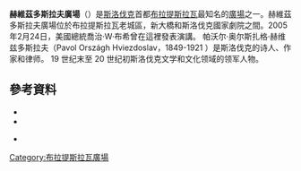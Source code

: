 '''赫維茲多斯拉夫廣場'''（{{lang-sk|Hviezdoslavovo námestie}}）是[[斯洛伐克|斯洛伐克]]首都[[布拉提斯拉瓦|布拉提斯拉瓦]]最知名的[[廣場|廣場]]之一。赫維茲多斯拉夫廣場位於布拉提斯拉瓦老城區，新大橋和斯洛伐克國家劇院之間。2005年2月24日，美國總統喬治·W·布希曾在這裡發表演講。
帕沃尔·奥尔斯扎格·赫维兹多斯拉夫（Pavol Országh Hviezdoslav，1849-1921 ）是斯洛伐克的诗人、作家和律师。 19 世纪末至 20 世纪初斯洛伐克文学和文化领域的领军人物。

==參考資料==
*{{cite book
 | last = Keszeli 
 | first = Ferenc 
 | title = Pozsony… Anno… Századfordulós évtizedek, hangulatok képes levelezõlapokon 
 | edition = 1st ed.
 | year = 2004
 | publisher = Méry-Ratio
 | location = Pozsony
 | language = hu
 | isbn =  80-88837-49-9
}}
*{{cite book
 | last = Varga
 | first = Erzsébet
 | title = Pozsony
 | edition = 1st ed.
 | year = 1995
 | publisher = Madách-Posonium
 | location = Pozsony
 | language = hu
 | isbn = 80-7089-245-5
}}

*{{cite book
 | last = Ortvay
 | first = Tivadar
 | title = Pozsony város utcái és terei
 | edition = reprint
 | year = 1991
 | publisher = Püski Kiadó Kft. 
 | location = Budapest
 | language = hu
 | isbn = 963-7845-65-8
}}

{{coord|48|08|30|N|17|06|30|E|display=title|region:SK-BL_type:landmark_source:dewiki}}

[[Category:布拉提斯拉瓦廣場|Category:布拉提斯拉瓦廣場]]